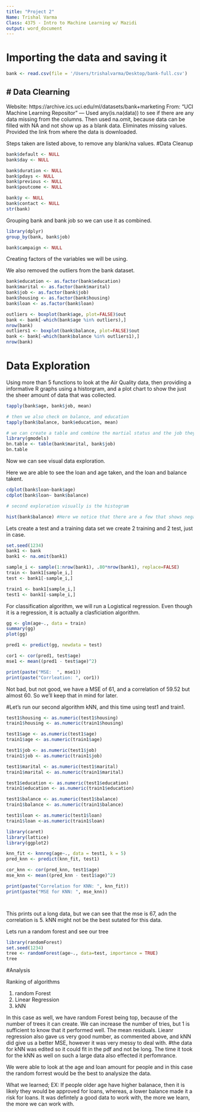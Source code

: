 ```yaml
---
title: "Project 2"
Name: Trishal Varma
Class: 4375 - Intro to Machine Learning w/ Mazidi
output: word_document
---
```


# Importing the data and saving it 
```r
bank <- read.csv(file = '/Users/trishalvarma/Desktop/bank-full.csv')
```

# Data Clearning
---
Website: https://archive.ics.uci.edu/ml/datasets/bank+marketing
From: "UCI Machine Learning Repositor"
---
Used any(is.na(data)) to see if there are any data missing from the columns. Then used na.omit, because data can be filled with NA and not show up as a blank data. Eliminates missing values. Provided the link from where the data is downloaded. 

Steps taken are listed above, to remove any blank/na values.
#Data Cleanup
```r
bank$default <- NULL
bank$day <- NULL

bank$duration <- NULL
bank$pdays <- NULL
bank$previous <- NULL
bank$poutcome <- NULL

bank$y <- NULL
bank$contact <- NULL
str(bank)
```

Grouping bank and bank job so we can use it as combined.

```r
library(dplyr)
group_by(bank, bank$job)

bank$campaign <- NULL
```

Creating factors of the variables we will be using. 

We also removed the outliers from the bank dataset. 
```r
bank$education <- as.factor(bank$education)
bank$marital <- as.factor(bank$marital)
bank$job <- as.factor(bank$job)
bank$housing <- as.factor(bank$housing)
bank$loan <- as.factor(bank$loan)

outliers <- boxplot(bank$age, plot=FALSE)$out
bank <- bank[-which(bank$age %in% outliers),]
nrow(bank)
outliers1 <- boxplot(bank$balance, plot=FALSE)$out
bank <- bank[-which(bank$balance %in% outliers1),]
nrow(bank)

```

# Data Exploration 

Using more than 5 functions to look at the Air Quality data, then providing a informative R graphs using a historgram, and a plot chart to show the just the sheer amount of data that was collected. 

```r
tapply(bank$age, bank$job, mean)

# then we also check on balance, and education 
tapply(bank$balance, bank$education, mean)

# we can create a table and combine the martial status and the job they have. 
library(gmodels)
bn.table <- table(bank$marital, bank$job)
bn.table
```
Now we can see visual data exploration. 

Here we are able to see the loan and age taken, and the loan and balance takent. 
```r
cdplot(bank$loan~bank$age)
cdplot(bank$loan~ bank$balance)

# second exploration visually is the histogram

hist(bank$balance) #Here we notice that there are a few that shows negative balance, and could effect the algorithms we will be running. 
```
Lets create a test and a training data set
we create 2 training and 2 test, just in case. 
```r
set.seed(1234)
bank1 <- bank
bank1 <- na.omit(bank1)

sample_i <- sample(1:nrow(bank1), .80*nrow(bank1), replace=FALSE)
train <- bank1[sample_i,]
test <- bank1[-sample_i,]

train1 <- bank1[sample_i,]
test1 <- bank1[-sample_i,]
```

For classification algorithm, we will run a Logistical regression. Even though it is a regression, it is actually a clasficiation algorithm. 

```r
gg <- glm(age~., data = train)
summary(gg)
plot(gg)

pred1 <- predict(gg, newdata = test)

cor1 <- cor(pred1, test$age)
mse1 <- mean((pred1 - test$age)^2)

print(paste("MSE:  ", mse1))
print(paste("Corrleation: ", cor1))
```

Not bad, but not good, we have a MSE of 61, and a correlation of 59.52 but almost 60. So we'll keep that in mind for later. 

#Let's run our second algorithm kNN, and this time using test1 and train1. 
```r
test1$housing <- as.numeric(test1$housing)
train1$housing <- as.numeric(train1$housing)

test1$age <- as.numeric(test1$age)
train1$age <- as.numeric(train1$age)

test1$job <- as.numeric(test1$job)
train1$job <- as.numeric(train1$job)

test1$marital <- as.numeric(test1$marital)
train1$marital <- as.numeric(train1$marital)

test1$education <- as.numeric(test1$education)
train1$education <- as.numeric(train1$education)

test1$balance <- as.numeric(test1$balance)
train1$balance <- as.numeric(train1$balance)

test1$loan <- as.numeric(test1$loan)
train1$loan <-as.numeric(train1$loan)

library(caret)
library(lattice)
library(ggplot2)

knn_fit <- knnreg(age~., data = test1, k = 5)
pred_knn <- predict(knn_fit, test1)

cor_knn <- cor(pred_knn, test1$age)
mse_knn <- mean((pred_knn - test1$age)^2)

print(paste("Correlation for KNN: ", knn_fit))
print(paste("MSE for KNN: ", mse_knn))




```

This prints out a long data, but we can see that the mse is 67, adn the correlation is 5. kNN might not be the best sutated for this data. 

Lets run a random forest and see our tree

```r
library(randomForest)
set.seed(1234)
tree <- randomForest(age~., data=test, importance = TRUE) 
tree
```

#Analysis 

Ranking of algorithms

1) random Forest
2) Linear Regression
3) kNN 

In this case as well, we have random Forest being top, because of the number of trees it can create. We can increase the number of tries, but 1 is sufficient to know that it performed well. The mean residuals. Lieanr regression also gave us very good number, as commented above, and kNN did give us a better MSE, however it was very messy to deal with. 
#the data for kNN was edited
so it could fit in the pdf and not be long. The time it took for the kNN as well on such a large data also effected it perfomrance. 

We were able to look at the age and loan amount for people and in this case the random forrest would be the best to analysize the data. 

What we learned; 
EX: If people older age have higher balanace, then it is likely they would be approved for loans, whereas, a lower balance made it a risk for loans. It was defintely a good data to work with, the more we learn, the more we can work with. 